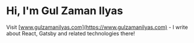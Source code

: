 # Hi, I'm Gul Zaman Ilyas

Visit [www.gulzamanilyas.com](https://www.gulzamanilyas.com) - I write about React, Gatsby and related technologies there!
